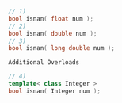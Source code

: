 ```cpp
// 1)
bool isnan( float num );
// 2)
bool isnan( double num );
// 3)
bool isnan( long double num );
```

`Additional Overloads`


```cpp
// 4)
template< class Integer >
bool isnan( Integer num );
```